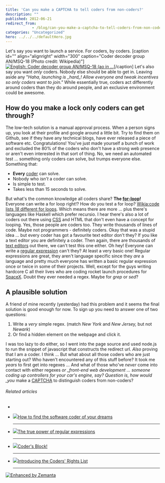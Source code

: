 ```yaml
---
title: 'Can you make a CAPTCHA to tell coders from non-coders?'
description: ""
published: 2012-06-21
redirect_from: 
            - /blog/can-you-make-a-captcha-to-tell-coders-from-non-coders/swizec/4704
categories: "Uncategorized"
hero: ../../../defaultHero.jpg
---
```

Let&#x27;s say you want to launch a service. For coders, by coders. \[caption id=&quot;&quot; align=&quot;alignright&quot; width=&quot;300&quot; caption=&quot;Coder decoder group AN/MSQ-18 (Photo credit: Wikipedia)&quot;][![English: Coder decoder group AN/MSQ-18 (ao in ...](http://upload.wikimedia.org/wikipedia/commons/thumb/9/9a/AN-MSQ-18_Coder_Decoder_Group.png/300px-AN-MSQ-18_Coder_Decoder_Group.png "English: Coder decoder group AN/MSQ-18 (ao in ...")](http://commons.wikipedia.org/wiki/File:AN-MSQ-18_Coder_Decoder_Group.png)\[/caption] Let&#x27;s also say you want _only_ coders. Nobody else should be able to get in. Leaving aside any &quot;_Haha, launching is \_hard\_! Allow everyone and tweak incentives so only coders want to join.&quot;_ While essentially true, coders act differently around coders than they do around people, and an exclusive environment could be awesome.

## How do you make a lock only coders can get through?

The low-tech solution is a manual approval process. When a person signs up, you look at their profile and google around a little bit. Try to find them on Github, see if they have any technical blogs, have ever released a piece of software etc. Congratulations! You&#x27;ve just made yourself a bunch of work and excluded the 80% of the coders who don&#x27;t have a strong web presence or aren&#x27;t even interested in that sort of thing. No, we need an automated test ... something only coders can solve, but trumps everyone else. Something that:

- **Every** [coder](http://en.wikipedia.org/wiki/Programmer "Programmer") can solve.
- Nobody who _isn&#x27;t_ a coder can solve.
- Is simple to test.
- Takes less than 15 seconds to solve.

But what&#x27;s the common knowledge all coders share? **The [for-loop](http://en.wikipedia.org/wiki/For_loop "For loop")!** Everyone can write a for loop right!? How do you test a for loop? [Wikia:code lists _18_ different for loops](http://code.wikia.com/wiki/For_loop). Which means there are more ... plus there&#x27;s languages like Haskell which prefer recursio. I hear there&#x27;s also a lot of coders out there using [CSS](http://en.wikipedia.org/wiki/Cascading_Style_Sheets "Cascading Style Sheets") and HTML that don&#x27;t even have a concept for looping. Yes, those people are coders too. They write thousands of lines of code. Maybe not programmers - definitely coders. Okay that was a stupid idea ... but every coder has got a favourite text editor don&#x27;t they? If you like a text editor you are definitely a coder. Then again, there are thousands of [text editors](http://en.wikipedia.org/wiki/Text_editor "Text editor") out there, we can&#x27;t test this one either. Oh hey! Everyone can write a [regular expression](http://en.wikipedia.org/wiki/Regular_expression "Regular expression") can&#x27;t they? At least a very basic one! Regular expressions are great, they aren&#x27;t language specific since they _are_ a language and pretty much everyone has written a basic regular expression once or twice in some of their projects. Well, except for the guys writing hardcore C all their lives who are coding rocket launch procedures for [SpaceX](http://www.spacex.com/ "SpaceX"). Doubt they ever needed a regex. Maybe for _grep_ or _sed_?

## A plausible solution

A friend of mine recently (yesterday) had this problem and it seems the final solution is good enough for now. To sign up you need to answer one of two questions:

1. Write a _very_ simple regex. (match _New York_ and _New Jersey,_ but not _Newark_)
2. Or find a hidden element on the webpage and click it.

I was too lazy to do either, so I went into the page source and used node.js to run the snippet of javascript that constructs the redirect url. _Also_ proving that I am a coder. I think ... But what about all those coders who are just starting out? Who haven&#x27;t encountered any of this stuff before? It took me _years_ to first get into regexes ... And what of those who&#x27;ve _never_ come into contact with either regexes _or \_front-end web development ... someone coding up controllers for your car&#x27;s engine, say? Question is, how would \_you_ make a [CAPTCHA](http://en.wikipedia.org/wiki/CAPTCHA "CAPTCHA") to distinguish coders from non-coders?

###### Related articles

-

- [![](http://i.zemanta.com/noimg_20_80_80.jpg)](http://www.theglobeandmail.com/report-on-business/small-business/digital/biz-categories-technology/how-to-find-the-software-coder-of-your-dreams/article2446549/)[How to find the software coder of your dreams](http://www.theglobeandmail.com/report-on-business/small-business/digital/biz-categories-technology/how-to-find-the-software-coder-of-your-dreams/article2446549/)

  ***

- [![](http://i.zemanta.com/noimg_19_80_80.jpg)](http://nikic.github.com/2012/06/15/The-true-power-of-regular-expressions.html)[The true power of regular expressions](http://nikic.github.com/2012/06/15/The-true-power-of-regular-expressions.html)

  ***

- [![](http://i.zemanta.com/91970114_80_80.jpg)](http://othmanelmoulatblog.wordpress.com/2012/06/01/coders-block/)[Coder&#x27;s Block!](http://othmanelmoulatblog.wordpress.com/2012/06/01/coders-block/)

  ***

- [![](http://i.zemanta.com/86096088_80_80.jpg)](https://www.eff.org/deeplinks/2012/04/introducing-coders-rights-list)[Introducing the Coders&#x27; Rights List](https://www.eff.org/deeplinks/2012/04/introducing-coders-rights-list)

  ***

[![Enhanced by Zemanta](http://img.zemanta.com/zemified_e.png?x-id=eca9c70b-c39a-4a68-8b25-494b1569bc97)](http://www.zemanta.com/?px "Enhanced by Zemanta")
